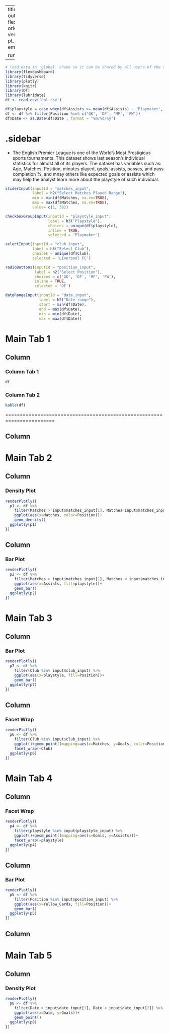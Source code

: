 
---
title: "English Premier League"
output: 
  flexdashboard::flex_dashboard:
    orientation: columns
    vertical_layout: fill
    logo: pl_logo.png
    source_code: embed
    social: menu

runtime: shiny
---

```r
# load data in 'global' chunk so it can be shared by all users of the dashboard
library(flexdashboard)
library(tidyverse)
library(plotly)
library(knitr)
library(DT)
library(lubridate)
df <- read_csv('epl.csv')
```

```r
df$playstyle = case_when(df$Assists >= mean(df$Assists) ~ 'Playmaker', df$Goals >= mean(df$Goals) ~ 'Goalscorer', TRUE ~ 'Role')
df <- df %>% filter(Position %in% c('GK', 'DF', 'MF', 'FW'))
df$Date <- as.Date(df$Date , format = "%m/%d/%y")
```

{.sidebar}
=======================================================================

- The English Premier League is one of the World's Most Prestigious sports tournaments. This dataset shows last season's individual statistics for almost all of its players. The dataset has variables such as: Age, Matches, Position, minutes played, goals, assists, passes, and pass completion %, and mnay others like expected goals or assists which may help the analyst learn more about the playstyle of such individual. 

```r
sliderInput(inputId = "matches_input",
            label = h2("Select Matches Played Range"),
            min = min(df$Matches, na.rm=TRUE),
            max = max(df$Matches, na.rm=TRUE),
            value= c(1, 38))

checkboxGroupInput(inputId = "playstyle_input", 
                   label = h3("Playstyle"),
                   choices = unique(df$playstyle), 
                   inline = TRUE,
                   selected = 'Playmaker')

selectInput(inputId = "club_input", 
            label = h3("Select Club"),
            choices = unique(df$Club), 
            selected = 'Liverpool FC')

radioButtons(inputId = "position_input", 
             label = h2("Select Position"),
             choices = c('GK', 'DF', 'MF', 'FW'),
             inline = TRUE,
             selected = 'DF')

dateRangeInput(inputId = "date_input", 
               label = h2("Date range"), 
               start = min(df$Date), 
               end = max(df$Date),
               min = min(df$Date), 
               max = max(df$Date))
```

Main Tab 1
=======================================================================

Column {data-width=500, .tabset}
-----------------------------------------------------------------------

### Column Tab 1

```r
df
```


### Column Tab 2

```r
kable(df)
```
=======================================================================

Column {data-width=500}
-----------------------------------------------------------------------



Main Tab 2
=======================================================================

Column {data-width=500}
-----------------------------------------------------------------------

### Density Plot

```r
renderPlotly({
  p1 <- df %>% 
    filter(Matches > input$matches_input[1], Matches<input$matches_input[2]) %>% 
    ggplot(aes(x=Matches, color=Position))+
    geom_density()
  ggplotly(p1)
})
```

Column {data-width=500}
-----------------------------------------------------------------------

### Bar Plot

```r
renderPlotly({
  p2 <- df %>% 
    filter(Matches > input$matches_input[1], Matches < input$matches_input[2]) %>% 
    ggplot(aes(x=Assists, fill=playstyle))+
    geom_bar()
  ggplotly(p2)
})
```


Main Tab 3
=======================================================================

Column {data-width=500}
-----------------------------------------------------------------------

### Bar Plot

```r
renderPlotly({
  p7 <- df %>% 
    filter(Club %in% input$club_input) %>% 
    ggplot(aes(x=playstyle, fill=Position))+
    geom_bar()
  ggplotly(p7)
})
```


Column {data-width=1000}
-----------------------------------------------------------------------


### Facet Wrap

```r
renderPlotly({
  p6 <- df %>% 
    filter(Club %in% input$club_input) %>% 
    ggplot()+geom_point((mapping=aes(x=Matches, y=Goals, color=Position)))+
    facet_wrap(~Club)
  ggplotly(p6)
})
```


Main Tab 4
=======================================================================

Column {data-width=500}
-----------------------------------------------------------------------

### Facet Wrap

```r
renderPlotly({
  p4 <- df %>% 
    filter(playstyle %in% input$playstyle_input) %>% 
    ggplot()+geom_point((mapping=aes(x=Goals, y=Assists)))+
    facet_wrap(~playstyle)
  ggplotly(p4)
})
```


Column {data-width=500}
-----------------------------------------------------------------------

### Bar Plot

```r
renderPlotly({
  p5 <- df %>% 
    filter(Position %in% input$position_input) %>% 
    ggplot(aes(x=Yellow_Cards, fill=Position))+
    geom_bar()
  ggplotly(p5)
})
```

Column {data-width=500}
-----------------------------------------------------------------------

Main Tab 5
=======================================================================

Column {data-width=500}
-----------------------------------------------------------------------

### Density Plot

```r
renderPlotly({
  p8 <- df %>% 
    filter(Date > input$date_input[1], Date < input$date_input[2]) %>%
    ggplot(aes(x=Date, y=Goals))+
    geom_point()
  ggplotly(p8)
})
```

